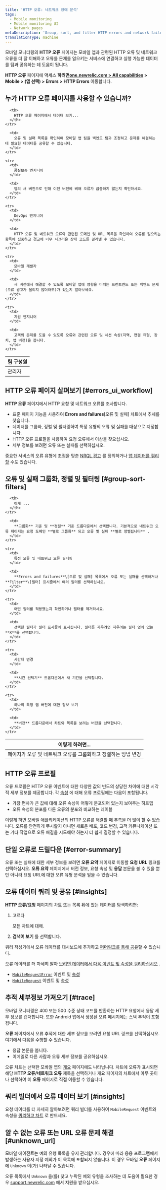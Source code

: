 ```yaml
---
title: 'HTTP 오류: 네트워크 장애 분석'
tags:
  - Mobile monitoring
  - Mobile monitoring UI
  - Network pages
metaDescription: 'Group, sort, and filter HTTP errors and network failures for your mobile app with the network errors UI page.'
translationType: machine
---
```


모바일 모니터링의 **HTTP 오류** 페이지는 모바일 앱과 관련된 HTTP 오류 및 네트워크 오류를 더 잘 이해하고 오류를 문제를 일으키는 서비스에 연결하고 실행 가능한 데이터를 팀과 공유하는 데 도움이 됩니다.

**HTTP 오류** 페이지에 액세스 **하려면[one.newrelic.com > All capabilities](https://one.newrelic.com/all-capabilities) > Mobile > (앱 선택) > Errors > HTTP Errors** 이동합니다.

## 누가 HTTP 오류 페이지를 사용할 수 있습니까?

<table>
  <thead>
    <tr>
      <th style={{ width: "200px" }}>
        팀 구성원
      </th>

      <th>
        HTTP 오류 페이지에서 데이터 보기...
      </th>
    </tr>
  </thead>

  <tbody>
    <tr>
      <td>
        관리자
      </td>

      <td>
        오류 및 실패 목록을 확인하여 모바일 앱 팀을 백엔드 팀과 조정하고 문제를 해결하는 데 필요한 데이터를 공유할 수 있습니다.
      </td>
    </tr>

    <tr>
      <td>
        품질보증 엔지니어
      </td>

      <td>
        앱의 새 버전으로 인해 이전 버전에 비해 오류가 급증하지 않는지 확인하세요.
      </td>
    </tr>

    <tr>
      <td>
        DevOps 엔지니어
      </td>

      <td>
        HTTP 오류 및 네트워크 오류와 관련된 도메인 및 URL 목록을 확인하여 오류를 일으키는 항목에 집중하고 경고에 너무 시끄러운 상태 코드를 걸러낼 수 있습니다.
      </td>
    </tr>

    <tr>
      <td>
        모바일 개발자
      </td>

      <td>
        새 버전에서 해결할 수 있도록 모바일 앱에 영향을 미치는 프런트엔드 또는 백엔드 문제(오류 경고가 울리지 않더라도)가 있는지 알아보세요.
      </td>
    </tr>

    <tr>
      <td>
        지원 엔지니어
      </td>

      <td>
        고객의 문제를 도울 수 있도록 오류와 관련된 오류 및 세션 속성(지역, 연결 유형, 장치, 앱 버전)을 봅니다.
      </td>
    </tr>
  </tbody>
</table>

## HTTP 오류 페이지 살펴보기 [#errors_ui_workflow]

**HTTP 오류** 페이지에서 HTTP 요청 및 네트워크 오류를 조사합니다.

* 표준 페이지 기능을 사용하여 **Errors and failures**\[오류 및 실패] 차트에서 추세를 찾습니다.
* 데이터를 그룹화, 정렬 및 필터링하여 특정 유형의 오류 및 실패를 대상으로 지정합니다.
* HTTP 오류 프로필을 사용하여 요청 오류에서 이상을 찾으십시오.
* 세부 정보를 보려면 오류 또는 실패를 선택하십시오.

중요한 서비스의 오류 유형에 초점을 맞춘 [NRQL 경고](/docs/alerts/new-relic-alerts/defining-conditions/create-alert-conditions-nrql-queries) 를 정의하거나 [앱 데이터를 쿼리할](#insights) 수도 있습니다.

## 오류 및 실패 그룹화, 정렬 및 필터링 [#group-sort-filters]

<table>
  <thead>
    <tr>
      <th style={{ width: "300px" }}>
        이렇게 하려면...
      </th>

      <th>
        이게 ...
      </th>
    </tr>
  </thead>

  <tbody>
    <tr>
      <td>
        페이지가 오류 및 네트워크 오류를 그룹화하고 정렬하는 방법 변경
      </td>

      <td>
        **그룹화** 기준 및 **정렬** 기준 드롭다운에서 선택합니다. 기본적으로 네트워크 오류 페이지는 요청 도메인 **별로 그룹화** 되고 오류 및 실패 **별로 정렬됩니다** .
      </td>
    </tr>

    <tr>
      <td>
        특정 오류 및 네트워크 오류 필터링
      </td>

      <td>
        **Errors and failures**\[오류 및 실패] 목록에서 오류 또는 실패를 선택하거나 **Filter**\[필터] 표시줄에서 여러 필터를 선택하십시오.
      </td>
    </tr>

    <tr>
      <td>
        어떤 필터를 적용했는지 확인하거나 필터를 제거하세요.
      </td>

      <td>
        선택한 필터가 필터 표시줄에 표시됩니다. 필터를 지우려면 지우려는 필터 옆에 있는 **X**를 선택합니다.
      </td>
    </tr>

    <tr>
      <td>
        시간대 변경
      </td>

      <td>
        **시간 선택기** 드롭다운에서 새 기간을 선택합니다.
      </td>
    </tr>

    <tr>
      <td>
        하나의 특정 앱 버전에 대한 정보 보기
      </td>

      <td>
        **버전** 드롭다운에서 차트와 목록을 보려는 버전을 선택합니다.
      </td>
    </tr>
  </tbody>
</table>

## HTTP 오류 프로필

오류 프로필은 HTTP 오류 이벤트에 대한 다양한 값의 빈도의 상당한 차이에 대한 시각적 세부 정보를 제공합니다. 각 [속성](/docs/accounts-partnerships/education/getting-started-new-relic/glossary#attribute) 에 대해 오류 프로필에는 다음이 포함됩니다.

* 가장 편차가 큰 값에 대해 오류 속성이 어떻게 분포되어 있는지 보여주는 히트맵
* 오류 속성의 분포를 다른 오류의 분포와 비교하는 레이블

이렇게 하면 모바일 애플리케이션의 HTTP 오류를 해결할 때 추측을 더 많이 할 수 있습니다. 오류를 안전하게 무시할지 아니면 새로운 배포, 코드 변경, 고객 커뮤니케이션 또는 기타 작업으로 오류 해결을 시도해야 하는지 더 쉽게 결정할 수 있습니다.

## 단일 오류로 드릴다운 [#error-summary]

오류 또는 실패에 대한 세부 정보를 보려면 **오류 요약** 페이지로 이동할 **요청 URL** 링크를 선택하십시오. **오류 요약** 페이지에서 버전 정보, 요청 속성 및 **응답** 본문을 볼 수 있을 뿐만 아니라 요청 URL에 대한 오류 유형 분석을 얻을 수 있습니다.

## 오류 데이터 쿼리 및 공유 [#insights]

**HTTP 오류/요청** 페이지의 차트 또는 목록 뒤에 있는 데이터를 탐색하려면:

1. 고르다

   <Icon name="fe-more-horizontal"/>

   모든 차트에 대해.

2. **검색어 보기** 를 선택합니다.

쿼리 작성기에서 오류 데이터를 대시보드에 추가하고 [퍼머링크를 통해 공유](/docs/new-relic-solutions/new-relic-one/introduction-new-relic-platform)할 수 있습니다.

오류 데이터를 더 자세히 알아 [보려면 데이터에서 다음 이벤트 및 속성을 쿼리하십시오](/docs/query-your-data/explore-query-data/explore-data/introduction-querying-new-relic-data) .

* [`MobileRequestError`](/docs/insights/nrql-new-relic-query-language/nrql-examples/insights-query-examples-mobile#mobilerequesterror-examples) 이벤트 및 [속성](/docs/insights/insights-data-sources/default-data/mobile-events-attributes#mobilerequesterror-attributes)
* [`MobileRequest`](/docs/insights/nrql-new-relic-query-language/nrql-query-examples/insights-query-examples-new-relic-mobile#mobilerequest-examples) 이벤트 및 [속성](/docs/insights/insights-data-sources/default-data/mobile-events-attributes#mobilerequest-attributes)

## 추적 세부정보 가져오기 [#trace]

모바일 모니터링은 400 또는 500 수준 상태 코드를 반환하는 HTTP 요청에서 응답 세부 정보를 캡처합니다. 또한 Android 앱에서 생성된 오류 메시지에는 스택 추적이 포함됩니다.

**오류** 페이지에서 오류 추적에 대한 세부 정보를 보려면 요청 URL 링크를 선택하십시오. 여기에서 다음을 수행할 수 있습니다.

* 응답 본문을 봅니다.
* 이메일로 다른 사람과 오류 세부 정보를 공유하십시오.

오류 차트는 선택한 모바일 앱의 [개요](/docs/mobile-apps/mobile-apps-dashboard) 페이지에도 나타납니다. 차트에 오류가 표시되면 해당 **HTTP 오류/네트워크 오류** 제목을 선택하거나 개요 페이지의 차트에서 아무 곳이나 선택하여 이 **오류** 페이지로 직접 이동할 수 있습니다.

## 쿼리 빌더에서 오류 데이터 보기 [#insights]

요청 데이터를 더 자세히 알아보려면 쿼리 빌더를 사용하여 `MobileRequest` 이벤트와 속성을 [쿼리하고 차트](/docs/insights/nrql-new-relic-query-language/nrql-examples/insights-query-examples-mobile#mobilerequesterror-examples) 로 만드세요.

## 알 수 없는 오류 또는 URL 오류 문제 해결 [#unknown_url]

모바일 에이전트는 예외 유형 목록을 유지 관리합니다. 경우에 따라 응용 프로그램에서 발생하는 사용자 지정 예외가 이 목록에 포함되지 않습니다. 이 경우 모바일 **오류** 페이지에 `Unknown` 이(가) 나타날 수 있습니다.

오류 목록에서 `Unknown` 을(를) 찾고 누락된 예외 유형을 조사하는 데 도움이 필요한 경우 [support.newrelic.com](https://support.newrelic.com "링크가 새 창에서 열립니다.") 에서 지원을 받으십시오.